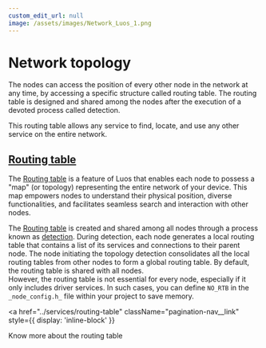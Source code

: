```yaml
---
custom_edit_url: null
image: /assets/images/Network_Luos_1.png
---
```



# Network topology

The nodes can access the position of every other node in the network at any time, by accessing a specific structure called routing table. The routing table is designed and shared among the nodes after the execution of a devoted process called detection.

This routing table allows any service to find, locate, and use any other service on the entire network.

## [Routing table](../services/routing-table)

The [Routing table](../services/routing-table) is a feature of Luos that enables each <Tooltip def={useDocusaurusContext().siteConfig.customFields.node_def}>node</Tooltip> to possess a "map" (or topology) representing the entire network of your device. This map empowers nodes to understand their physical position, diverse functionalities, and facilitates seamless search and interaction with other nodes.

The [Routing table](../services/routing-table) is created and shared among all nodes through a process known as [detection](../services/routing-table). During detection, each node generates a local routing table that contains a list of its services and connections to their parent node. The node initiating the topology detection consolidates all the local routing tables from other nodes to form a global routing table. By default, the routing table is shared with all nodes.<br/>
However, the routing table is not essential for every node, especially if it only includes driver services. In such cases, you can define `NO_RTB` in the `_node_config.h_` file within your project to save memory.

<a
  href="../services/routing-table"
  className="pagination-nav__link"
  style={{ display: 'inline-block' }}
>
  Know more about the routing table
</a>

